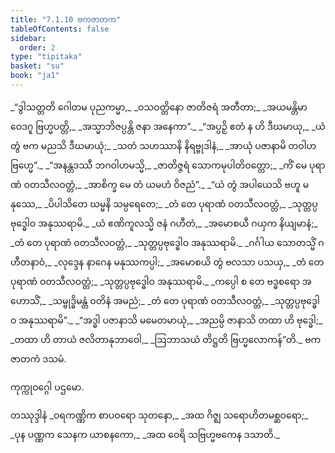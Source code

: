 ```yaml
---
title: "7.1.10 ဗကဇာတက"
tableOfContents: false
sidebar:
  order: 2
type: "tipitaka"
basket: "su"
book: "ja1"
---
```



<DynamicBreadcrumb />

<Division number="68" book="ja1">

<Paragraph number="1561" type="verses" book="ja1">
_“ဒွါသတ္တတိ ဂေါတမ ပုညကမ္မာ,_  
_ဝသဝတ္တိနော ဇာတိဇရံ အတီတာ;_  
_အယမန္တိမာ ဝေဒဂူ ဗြဟ္မပတ္တိ,_  
_အသ္မာဘိဇပ္ပန္တိ ဇနာ အနေကာ”._  

</Paragraph>

</Division>
<Division number="69" book="ja1">

<Paragraph number="1562" type="verses" book="ja1">
_“အပ္ပဉှိ ဧတံ န ဟိ ဒီဃမာယု,_  
_ယံ တွံ ဗက မညသိ ဒီဃမာယုံ;_  
_သတံ သဟဿာနိ နိရဗ္ဗုဒါနံ,_  
_အာယုံ ပဇာနာမိ တဝါဟ ဗြဟ္မေ”._  

</Paragraph>

</Division>
<Division number="70" book="ja1">

<Paragraph number="1563" type="verses" book="ja1">
_“အနန္တဒဿီ ဘဂဝါဟမသ္မိ,_  
_ဇာတိဇ္ဇရံ သောကမုပါတိဝတ္တော;_  
_ကိံ မေ ပုရာဏံ ဝတသီလဝတ္တံ,_  
_အာစိက္ခ မေ တံ ယမဟံ ဝိဇညံ”._  

</Paragraph>

</Division>
<Division number="71" book="ja1">

<Paragraph number="1564" type="verses" book="ja1">
_“ယံ တွံ အပါယေသိ ဗဟူ မနုဿေ,_  
_ပိပါသိတေ ဃမ္မနိ သမ္ပရေတေ;_  
_တံ တေ ပုရာဏံ ဝတသီလဝတ္တံ,_  
_သုတ္တပ္ပဗုဒ္ဓေါဝ အနုဿရာမိ._  

</Paragraph>

</Division>
<Division number="72" book="ja1">

<Paragraph number="1565" type="verses" book="ja1">
_ယံ ဧဏိကူလသ္မိ ဇနံ ဂဟီတံ,_  
_အမောစယီ ဂယှက နိယျမာနံ;_  
_တံ တေ ပုရာဏံ ဝတသီလဝတ္တံ,_  
_သုတ္တပ္ပဗုဒ္ဓေါဝ အနုဿရာမိ._  

</Paragraph>

</Division>
<Division number="73" book="ja1">

<Paragraph number="1566" type="verses" book="ja1">
_ဂင်္ဂါယ သောတသ္မိံ ဂဟီတနာဝံ,_  
_လုဒ္ဒေန နာဂေန မနုဿကပ္ပါ;_  
_အမောစယိ တွံ ဗလသာ ပသယှ,_  
_တံ တေ ပုရာဏံ ဝတသီလဝတ္တံ;_  
_သုတ္တပ္ပဗုဒ္ဓေါဝ အနုဿရာမိ._  

</Paragraph>

</Division>
<Division number="74" book="ja1">

<Paragraph number="1567" type="verses" book="ja1">
_ကပ္ပေါ စ တေ ဗဒ္ဓစရော အဟောသိံ,_  
_သမ္ဗုဒ္ဓိမန္တံ ဝတိနံ အမညံ;_  
_တံ တေ ပုရာဏံ ဝတသီလဝတ္တံ,_  
_သုတ္တပ္ပဗုဒ္ဓေါဝ အနုဿရာမိ”._  

</Paragraph>

</Division>
<Division number="75" book="ja1">

<Paragraph number="1568" type="verses" book="ja1">
_“အဒ္ဓါ ပဇာနာသိ မမေတမာယုံ,_  
_အညမ္ပိ ဇာနာသိ တထာ ဟိ ဗုဒ္ဓေါ;_  
_တထာ ဟိ တာယံ ဇလိတာနုဘာဝေါ,_  
_ဩဘာသယံ တိဋ္ဌတိ ဗြဟ္မလောကန်”တိ._  


</Paragraph>
</Division>

<Paragraph number="1569" type="center" book="ja1">
ဗကဇာတကံ ဒသမံ.

  
ကုက္ကုဝဂ္ဂေါ ပဌမော.



</Paragraph>

<Paragraph number="1570" type="center" book="ja1">
တဿုဒ္ဒါနံ


</Paragraph>

<Paragraph number="1571" type="verses" book="ja1">
_ဝရကဏ္ဏိက စာပဝရော သုတနော,_  
_အထ ဂိဇ္ဈ သရောဟိတမစ္ဆဝရော;_  
_ပုန ပဏ္ဏက သေနက ယာစနကော,_  
_အထ ဝေရိ သဗြဟ္မဗကေန ဒသာတိ._
</Paragraph>